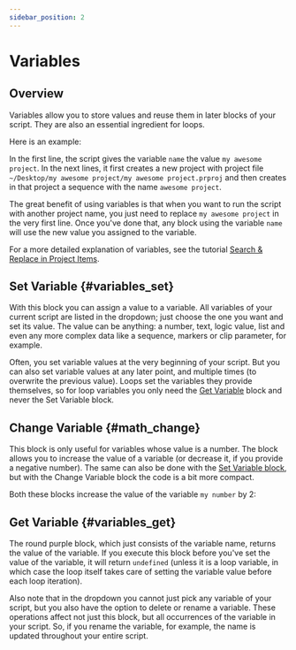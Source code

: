 ```yaml
---
sidebar_position: 2
---
```



# Variables

## Overview

Variables allow you to store values and reuse them in later blocks of your script. They are also an essential ingredient for loops. 

Here is an example:

<RetinaImg src="/img/blockOther/variables_introduction_example.png" alt="Block variables_set"/>


In the first line, the script gives the variable `name` the value `my awesome project`. In the next lines, it first creates a new project with project file `~/Desktop/my awesome project/my awesome project.prproj` and then creates in that project a sequence with the name `awesome project`.

The great benefit of using variables is that when you want to run the script with another project name, you just need to replace `my awesome project` in the very first line. Once you've done that, any block using the variable `name` will use the new value you assigned to the variable.



For a more detailed explanation of variables, see the tutorial [Search & Replace in Project Items](../tutorials-pr/searchReplaceProjectItems#variables).


## Set Variable {#variables_set}

<RetinaImg src="/img/blockScreenshots/Variables/variables_set.png" alt="Block variables_set"/>


With this block you can assign a value to a variable. All variables of your current script are listed in the dropdown; just choose the one you want and set its value. The value can be anything: a number, text, logic value, list and even any more complex data like a sequence, markers or clip parameter, for example.

Often, you set variable values at the very beginning of your script. But you can also set variable values at any later point, and multiple times (to overwrite the previous value). Loops set the variables they provide themselves, so for loop variables you only need the [Get Variable](#variables_get) block and never the Set Variable block.


## Change Variable {#math_change}

<RetinaImg src="/img/blockScreenshots/Variables/math_change.png" alt="Block math_change"/>


This block is only useful for variables whose value is a number. The block allows you to increase the value of a variable (or decrease it, if you provide a negative number). The same can also be done with the [Set Variable block](#variables_set), but with the Change Variable block the code is a bit more compact. 


Both these blocks increase the value of the variable `my number` by 2:

<RetinaImg src="/img/blockOther/math_change_example_1.png" alt="Block variables_set"/>




## Get Variable {#variables_get}

<RetinaImg src="/img/blockScreenshots/Variables/variables_get.png" alt="Block variables_get"/>


The round purple block, which just consists of the variable name, returns the value of the variable. If you execute this block before you've set the value of the variable, it will return `undefined` (unless it is a loop variable, in which case the loop itself takes care of setting the variable value before each loop iteration).

Also note that in the dropdown you cannot just pick any variable of your script, but you also have the option to delete or rename a variable. These operations affect not just this block, but all occurrences of the variable in your script. So, if you rename the variable, for example, the name is updated throughout your entire script.

